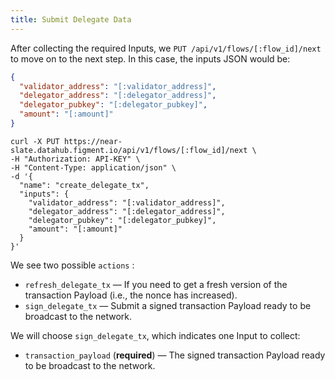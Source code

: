 ```yaml
---
title: Submit Delegate Data
---
```


After collecting the required Inputs, we `PUT /api/v1/flows/[:flow_id]/next` to move on to the next step. In this case, the inputs JSON would be:

```json
{
  "validator_address": "[:validator_address]",
  "delegator_address": "[:delegator_address]",
  "delegator_pubkey": "[:delegator_pubkey]",
  "amount": "[:amount]"
}
```

```text
curl -X PUT https://near-slate.datahub.figment.io/api/v1/flows/[:flow_id]/next \
-H "Authorization: API-KEY" \
-H "Content-Type: application/json" \
-d '{
  "name": "create_delegate_tx",
  "inputs": {
    "validator_address": "[:validator_address]",
    "delegator_address": "[:delegator_address]",
    "delegator_pubkey": "[:delegator_pubkey]",
    "amount": "[:amount]"
  }
}'
```

We see two possible `actions` :

- `refresh_delegate_tx` — If you need to get a fresh version of the transaction Payload (i.e., the nonce has increased).
- `sign_delegate_tx` — Submit a signed transaction Payload ready to be broadcast to the network.

We will choose `sign_delegate_tx`, which indicates one Input to collect:

- `transaction_payload` (**required**) — The signed transaction Payload ready to be broadcast to the network.
